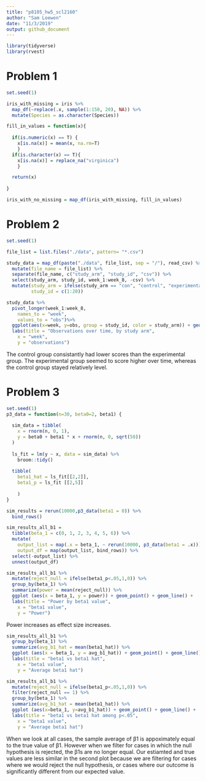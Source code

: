 ```yaml
---
title: "p8105_hw5_scl2160"
author: "Sam Loewen"
date: "11/3/2019"
output: github_document
---
```


```r

library(tidyverse)
library(rvest)
```

# Problem 1

```r
set.seed(1)

iris_with_missing = iris %>% 
  map_df(~replace(.x, sample(1:150, 20), NA)) %>%
  mutate(Species = as.character(Species))
```

```r
fill_in_values = function(x){
 
  if(is.numeric(x) == T) {
    x[is.na(x)] = mean(x, na.rm=T)
    }
  if(is.character(x) == T){
    x[is.na(x)] = replace_na("virginica")
    }

  return(x)
 
}

iris_with_no_missing = map_df(iris_with_missing, fill_in_values)
```


# Problem 2

```r
set.seed(1)

file_list = list.files("./data", pattern= "*.csv")

study_data = map_df(paste("./data", file_list, sep = "/"), read_csv) %>% 
  mutate(file_name = file_list) %>% 
  separate(file_name, c("study_arm", "study_id", "csv")) %>% 
  select(study_arm, study_id, week_1:week_8, -csv) %>% 
  mutate(study_arm = ifelse(study_arm == "con", "control", "experimental"),
         study_id = c(1:20))

study_data %>% 
  pivot_longer(week_1:week_8,
    names_to = "week",
    values_to = "obs")%>% 
  ggplot(aes(x=week, y=obs, group = study_id, color = study_arm)) + geom_point() + geom_line() +
  labs(title = "Observations over time, by study arm", 
    x = "week", 
    y = "observations")

```

The control group consistantly had lower scores than the experimental group. The experimental group seemed to score higher over time, whereas the control group stayed relatively level.

# Problem 3

```r
set.seed(1)
p3_data = function(n=30, beta0=2, beta1) {
  
  sim_data = tibble(
    x = rnorm(n, 0, 1),
    y = beta0 + beta1 * x + rnorm(n, 0, sqrt(50))
  )
  
  ls_fit = lm(y ~ x, data = sim_data) %>% 
    broom::tidy()
  
  tibble(
    beta1_hat = ls_fit[[2,2]],
    beta1_p = ls_fit [[2,5]]
    
    )
}

sim_results = rerun(10000,p3_data(beta1 = 0)) %>% 
  bind_rows()

sim_results_all_b1 = 
  tibble(beta_1 = c(0, 1, 2, 3, 4, 5, 6)) %>% 
  mutate(
    output_list = map(.x = beta_1, ~ rerun(10000, p3_data(beta1 = .x))),
    output_df = map(output_list, bind_rows)) %>% 
  select(-output_list) %>% 
  unnest(output_df)
```


```r
sim_results_all_b1 %>% 
  mutate(reject_null = ifelse(beta1_p<.05,1,0)) %>% 
  group_by(beta_1) %>% 
  summarize(power = mean(reject_null)) %>% 
  ggplot (aes(x = beta_1, y = power)) + geom_point() + geom_line() +
  labs(title = "Power by beta1 value", 
    x = "beta1 value", 
    y = "Power")
```

Power increases as effect size increases.

```r
sim_results_all_b1 %>% 
  group_by(beta_1) %>% 
  summarize(avg_b1_hat = mean(beta1_hat)) %>% 
  ggplot (aes(x = beta_1, y = avg_b1_hat)) + geom_point() + geom_line() +
  labs(title = "beta1 vs beta1 hat", 
    x = "beta1 value", 
    y = "Average beta1 hat")
```

```r
sim_results_all_b1 %>% 
  mutate(reject_null = ifelse(beta1_p<.05,1,0)) %>% 
  filter(reject_null == 1) %>% 
  group_by(beta_1) %>% 
  summarize(avg_b1_hat = mean(beta1_hat)) %>% 
  ggplot (aes(x=beta_1, y=avg_b1_hat)) + geom_point() + geom_line() +
  labs(title = "beta1 vs beta1 hat among p<.05", 
    x = "beta1 value", 
    y = "Average beta1 hat") 
```

When we look at all cases, the sample average of β1 is appoximately equal to the true value of β1. However when we filter for cases in which the null hypothesis is rejected, the β1s are no longer equal. Our estiamted and true values are less similar in the second plot because we are filtering for cases where we would reject the null hypothesis, or cases where our outcome is significantly different from our expected value.

